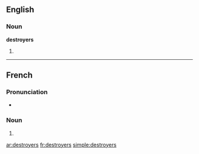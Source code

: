 ==English==

===Noun===
'''destroyers'''

# {{plural of|[[destroyer]]}}

----

==French==

===Pronunciation===
* {{IPA|/dɛs.tʁɔ.je/|lang=fr}}

===Noun===
{{infl|fr|plural}} {{m|p}}

# {{plural of|[[destroyer#French|destroyer]]|lang=fr}}

[[ar:destroyers]]
[[fr:destroyers]]
[[simple:destroyers]]